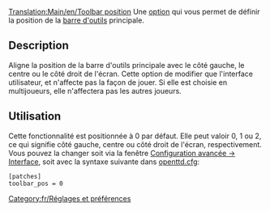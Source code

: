 [[Translation:Main/en/Toolbar position]]
Une [[Main/fr/Options avancées|option]] qui vous permet de définir la position de la [[Main/en/Interface/Fr#Barre d'outils principale|barre d'outils]] principale.

== Description ==
Aligne la position de la barre d'outils principale avec le côté gauche, le centre ou le côté droit de l'écran.
Cette option de modifier que l'interface utilisateur, et n'affecte pas la façon de jouer. Si elle est choisie en multijoueurs, elle n'affectera pas les autres joueurs.

== Utilisation ==
Cette fonctionnalité est positionnée à 0 par défaut. Elle peut valoir 0, 1 ou 2, ce qui signifie côté gauche, centre ou côté droit de l'écran, respectivement. Vous pouvez la changer soit via la fenêtre [[Main/en/Options avancées/Interface/Fr#Position de la barre d'outils principale|Configuration avancée -> Interface]], soit avec la syntaxe suivante dans [[Main/fr/Openttd.cfg|openttd.cfg]]:
<pre>[patches]
toolbar_pos = 0</pre>


[[Category:fr/Réglages et préférences]]